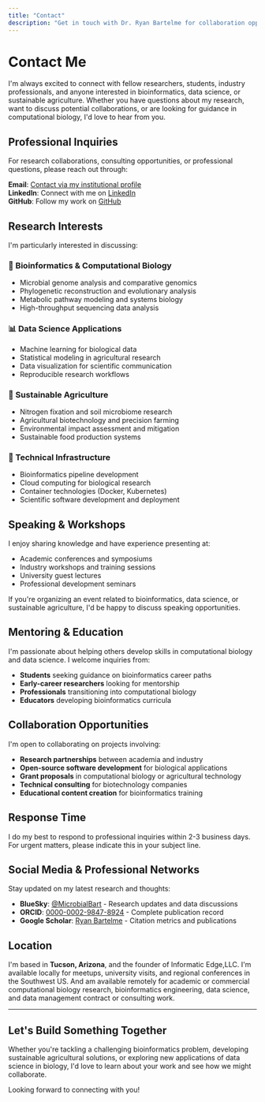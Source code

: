 ```yaml
---
title: "Contact"
description: "Get in touch with Dr. Ryan Bartelme for collaboration opportunities, questions, or discussions about bioinformatics and sustainable agriculture."
---
```


# Contact Me

I'm always excited to connect with fellow researchers, students, industry professionals, and anyone interested in bioinformatics, data science, or sustainable agriculture. Whether you have questions about my research, want to discuss potential collaborations, or are looking for guidance in computational biology, I'd love to hear from you.

## Professional Inquiries

For research collaborations, consulting opportunities, or professional questions, please reach out through:

**Email**: [Contact via my institutional profile](https://www.pivotbio.com)  
**LinkedIn**: Connect with me on [LinkedIn](https://linkedin.com/in/ryanbartelme)  
**GitHub**: Follow my work on [GitHub](https://github.com/rbartelme)  

## Research Interests

I'm particularly interested in discussing:

### 🧬 Bioinformatics & Computational Biology
- Microbial genome analysis and comparative genomics
- Phylogenetic reconstruction and evolutionary analysis  
- Metabolic pathway modeling and systems biology
- High-throughput sequencing data analysis

### 📊 Data Science Applications
- Machine learning for biological data
- Statistical modeling in agricultural research
- Data visualization for scientific communication
- Reproducible research workflows

### 🌱 Sustainable Agriculture
- Nitrogen fixation and soil microbiome research
- Agricultural biotechnology and precision farming
- Environmental impact assessment and mitigation
- Sustainable food production systems

### 🔧 Technical Infrastructure  
- Bioinformatics pipeline development
- Cloud computing for biological research
- Container technologies (Docker, Kubernetes)
- Scientific software development and deployment

## Speaking & Workshops

I enjoy sharing knowledge and have experience presenting at:
- Academic conferences and symposiums
- Industry workshops and training sessions
- University guest lectures
- Professional development seminars

If you're organizing an event related to bioinformatics, data science, or sustainable agriculture, I'd be happy to discuss speaking opportunities.

## Mentoring & Education

I'm passionate about helping others develop skills in computational biology and data science. I welcome inquiries from:

- **Students** seeking guidance on bioinformatics career paths
- **Early-career researchers** looking for mentorship
- **Professionals** transitioning into computational biology
- **Educators** developing bioinformatics curricula

## Collaboration Opportunities

I'm open to collaborating on projects involving:

- **Research partnerships** between academia and industry
- **Open-source software development** for biological applications  
- **Grant proposals** in computational biology or agricultural technology
- **Technical consulting** for biotechnology companies
- **Educational content creation** for bioinformatics training

## Response Time

I do my best to respond to professional inquiries within 2-3 business days. For urgent matters, please indicate this in your subject line.

## Social Media & Professional Networks

Stay updated on my latest research and thoughts:

- **BlueSky**: [@MicrobialBart](https://bsky.app/MicrobialBart) - Research updates and data discussions
- **ORCID**: [0000-0002-9847-8924](https://orcid.org/0000-0002-9847-8924) - Complete publication record
- **Google Scholar**: [Ryan Bartelme](https://scholar.google.com/citations?user=zkKcdmcAAAAJ) - Citation metrics and publications

## Location

I'm based in **Tucson, Arizona**, and the founder of Informatic Edge,LLC. I'm available locally for meetups, university visits, and regional conferences in the Southwest US. And am available remotely for academic or commercial computational biology research, bioinformatics engineering, data science, and data management contract or consulting work.

---

## Let's Build Something Together

Whether you're tackling a challenging bioinformatics problem, developing sustainable agricultural solutions, or exploring new applications of data science in biology, I'd love to learn about your work and see how we might collaborate.

Looking forward to connecting with you!